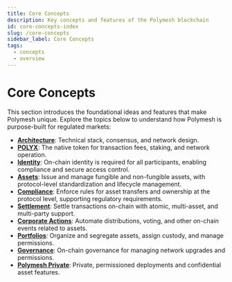 ```yaml
---
title: Core Concepts
description: Key concepts and features of the Polymesh blockchain
id: core-concepts-index
slug: /core-concepts
sidebar_label: Core Concepts
tags:
  - concepts
  - overview
---
```


# Core Concepts

This section introduces the foundational ideas and features that make Polymesh unique. Explore the topics below to understand how Polymesh is purpose-built for regulated markets:

- [**Architecture**](/architecture): Technical stack, consensus, and network design.
- [**POLYX**](/polyx): The native token for transaction fees, staking, and network operation.
- [**Identity**](/identity): On-chain identity is required for all participants, enabling compliance and secure access control.
- [**Assets**](/assets): Issue and manage fungible and non-fungible assets, with protocol-level standardization and lifecycle management.
- [**Compliance**](/compliance): Enforce rules for asset transfers and ownership at the protocol level, supporting regulatory requirements.
- [**Settlement**](/settlement): Settle transactions on-chain with atomic, multi-asset, and multi-party support.
- [**Corporate Actions**](/corporate-actions): Automate distributions, voting, and other on-chain events related to assets.
- [**Portfolios**](/portfolios): Organize and segregate assets, assign custody, and manage permissions.
- [**Governance**](/governance): On-chain governance for managing network upgrades and permissions.
- [**Polymesh Private**](/polymesh-private): Private, permissioned deployments and confidential asset features.

